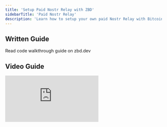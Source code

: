 ```yaml
---
title: 'Setup Paid Nostr Relay with ZBD'
sidebarTitle: 'Paid Nostr Relay'
description: 'Learn how to setup your own paid Nostr Relay with Bitcoin.'
---
```


## Written Guide

<CardGroup cols={2}>
  <Card title="Paid Nostr Relay Guide" icon="code" color="#000" href="knowledge-base/guides/nostr-relay">
    Read code walkthrough guide on zbd.dev
  </Card>
</CardGroup>

## Video Guide

<iframe
  className="w-full aspect-video rounded-lg"
  src="https://www.youtube.com/embed/-Pnz1mK5lWM"
  title="ZBD Dev - Paid Nostr Relay"
  frameborder="0"
  allow="accelerometer; autoplay; clipboard-write; encrypted-media; gyroscope; picture-in-picture"
  allowfullscreen
></iframe>
